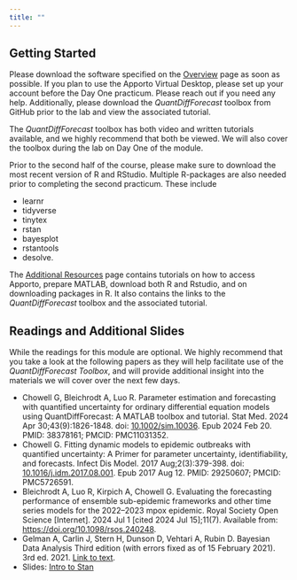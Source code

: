 ```yaml
---
title: ""
---
```


## Getting Started

Please download the software specified on the [Overview](Overview.qmd) page as soon as possible. If you plan to use the Apporto Virtual Desktop, please set up your account before the Day One practicum. Please reach out if you need any help. Additionally, please download the *QuantDiffForecast* toolbox from GitHub prior to the lab and view the associated tutorial.

The *QuantDiffForecast* toolbox has both video and written tutorials available, and we highly recommend that both be viewed. We will also cover the toolbox during the lab on Day One of the module.

Prior to the second half of the course, please make sure to download the most recent version of R and RStudio. Multiple R-packages are also needed prior to completing the second practicum. These include

-   learnr
-   tidyverse
-   tinytex
-   rstan
-   bayesplot
-   rstantools
-   desolve.

The [Additional Resources](additionaDetails.qmd) page contains tutorials on how to access Apporto, prepare MATLAB, download both R and Rstudio, and on downloading packages in R. It also contains the links to the *QuantDiffForecast* toolbox and the associated tutorial.

## Readings and Additional Slides 

While the readings for this module are optional. We highly recommend that you take a look at the following papers as they will help facilitate use of the *QuantDiffForecast Toolbox*, and will provide additional insight into the materials we will cover over the next few days.

- Chowell G, Bleichrodt A, Luo R. Parameter estimation and forecasting with quantified uncertainty for ordinary differential equation models using QuantDiffForecast: A MATLAB toolbox and tutorial. Stat Med. 2024 Apr 30;43(9):1826-1848. doi: [10.1002/sim.10036](https://doi.org/10.1002/sim.10036). Epub 2024 Feb 20. PMID: 38378161; PMCID: PMC11031352.
- Chowell G. Fitting dynamic models to epidemic outbreaks with quantified uncertainty: A Primer for parameter uncertainty, identifiability, and forecasts. Infect Dis Model. 2017 Aug;2(3):379-398. doi: [10.1016/j.idm.2017.08.001](https://doi.org/10.1016/j.idm.2017.08.001). Epub 2017 Aug 12. PMID: 29250607; PMCID: PMC5726591.
- Bleichrodt A, Luo R, Kirpich A, Chowell G. Evaluating the forecasting performance of ensemble sub-epidemic frameworks and other time series models for the 2022–2023 mpox epidemic. Royal Society Open Science \[Internet\]. 2024 Jul 1 \[cited 2024 Jul 15\];11(7). Available from: [https://doi.org/10.1098/rsos.240248](https://doi.org/10.1098/rsos.240248).
- Gelman A, Carlin J, Stern H, Dunson D, Vehtari A, Rubin D. Bayesian Data Analysis
Third edition (with errors fixed as of 15 February 2021). 3rd ed. 2021. [Link to text](BDA3.pdf). 
- Slides: [Intro to Stan](Powerpoints/intro_to_stan.pdf) 

